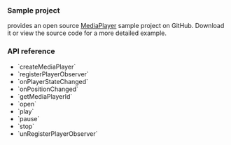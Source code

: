 <PlatformWrapper platform="windows">

### Sample project

<Vg k="COMPANY"/> provides an open source [MediaPlayer](https://github.com/AgoraIO/API-Examples/tree/main/windows/APIExample/APIExample/Advanced/MediaPlayer) sample project on GitHub. Download it or view the source code for a more detailed example.

### API reference

- <Link to="{{global.API_REF_WINDOWS_ROOT_CPP}}/class_irtcengine.html#api_irtcengine_createmediaplayer">`createMediaPlayer`</Link>
- <Link to="{{global.API_REF_WINDOWS_ROOT_CPP}}/class_imediaplayer.html#api_imediaplayer_registerplayersourceobserver">`registerPlayerObserver`</Link>
- <Link to="{{global.API_REF_WINDOWS_ROOT_CPP}}/class_imediaplayersourceobserver.html#callback_imediaplayersourceobserver_onplayersourcestatechanged">`onPlayerStateChanged`</Link>
- <Link to="{{global.API_REF_WINDOWS_ROOT_CPP}}/class_imediaplayersourceobserver.html#callback_imediaplayersourceobserver_onpositionchanged">`onPositionChanged`</Link>
- <Link to="{{global.API_REF_WINDOWS_ROOT_CPP}}/class_imediaplayer.html#api_imediaplayer_registeraudioframeobserver2__parameters">`getMediaPlayerId`</Link>
- <Link to="{{global.API_REF_WINDOWS_ROOT_CPP}}/class_imediaplayer.html#api_imediaplayer_open">`open`</Link>
- <Link to="{{global.API_REF_WINDOWS_ROOT_CPP}}/class_imediaplayer.html#api_imediaplayer_play">`play`</Link>
- <Link to="{{global.API_REF_WINDOWS_ROOT_CPP}}/class_imediaplayer.html#api_imediaplayer_pause">`pause`</Link>
- <Link to="{{global.API_REF_WINDOWS_ROOT_CPP}}/class_imediaplayer.html#api_imediaplayer_stop">`stop`</Link>
- <Link to="{{global.API_REF_WINDOWS_ROOT_CPP}}/class_imediaplayer.html#api_imediaplayer_unregisterplayersourceobserver">`unRegisterPlayerObserver`</Link>

</PlatformWrapper>